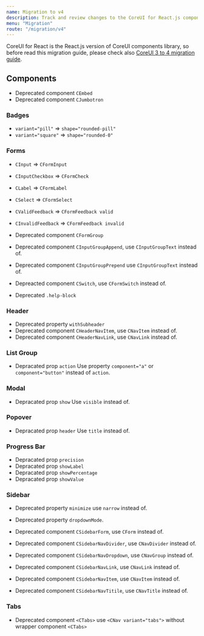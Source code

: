 ```yaml
---
name: Migration to v4
description: Track and review changes to the CoreUI for React.js components to help you migrate from v3 to v4.
menu: "Migration"
route: "/migration/v4"
---
```


CoreUI for React is the React.js version of CoreUI components library, so before read this migration guide, please check also [CoreUI 3 to 4 migration guide](https://coreui.io/docs/4.0/migration/).

## Components

- Deprecated component `CEmbed`
- Deprecated component `CJumbotron`

### Badges

- `variant="pill"` => `shape="rounded-pill"`
- `variant="square"` => `shape="rounded-0"`

### Forms

- `CInput` => `CFormInput`
- `CInputCheckbox` => `CFormCheck`
- `CLabel` => `CFormLabel`
- `CSelect` => `CFormSelect`
- `CValidFeedback` => `CFormFeedback valid`
- `CInvalidFeedback` => `CFormFeedback invalid`

- Deprecated component `CFormGroup`
- Deprecated component `CInputGroupAppend`, use `CInputGroupText` instead of.
- Deprecated component `CInputGroupPrepend` use `CInputGroupText` instead of.
- Depreacted component `CSwitch`, use `CFormSwitch` instead of.
- Deprecated `.help-block`

### Header

- Deprecated property `withSubheader`
- Deprecated component `CHeaderNavItem`, use `CNavItem` instead of.
- Deprecated component `CHeaderNavLink`, use `CNavLink` instead of.

### List Group

- Depracated prop `action` Use property `component="a"` or `component="button"` instead of `action`.

### Modal

- Depracated prop `show` Use `visible` instead of.

### Popover

- Depracated prop `header` Use `title` instead of.

### Progress Bar

- Depracated prop `precision`
- Depracated prop `showLabel`
- Depracated prop `showPercentage`
- Depracated prop `showValue`

### Sidebar
- Deprecated property `minimize` use `narrow` instead of.
- Deprecated property `dropdownMode`.

- Deprecated component `CSidebarForm`, use `CForm` instead of.
- Deprecated component `CSidebarNavDivider`, use `CNavDivider` instead of.
- Deprecated component `CSidebarNavDropdown`, use `CNavGroup` instead of.
- Deprecated component `CSidebarNavLink`, use `CNavLink` instead of.
- Deprecated component `CSidebarNavItem`, use `CNavItem` instead of.
- Deprecated component `CSidebarNavTitile`, use `CNavTitle` instead of.

### Tabs

- Deprecated component `<CTabs>` use `<CNav variant="tabs">` without wrapper component `<CTabs>`